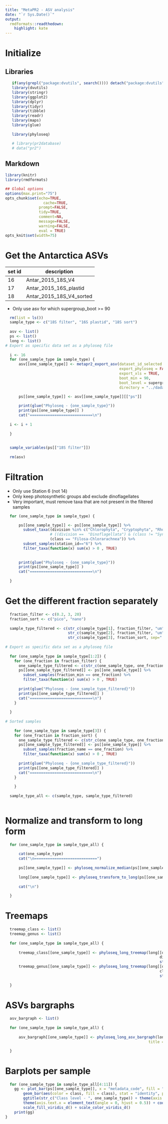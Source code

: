 ```yaml
---
title: "MetaPR2 - ASV analysis"
date: "`r Sys.Date()`"
output:
  rmdformats::readthedown:
    highlight: kate
---
```


# Initialize

## Libraries

```r
   if(any(grepl("package:dvutils", search()))) detach("package:dvutils", unload=TRUE)
   library(dvutils)
   library(stringr)
   library(ggplot2)
   library(dplyr)
   library(tidyr)
   library(tibble)
   library(readr)
   library(maps)
   library(glue)
   
   library(phyloseq)

   # library(pr2database)
   # data("pr2")
```

## Markdown
```r
library(knitr)
library(rmdformats)

## Global options
options(max.print="75")
opts_chunk$set(echo=TRUE,
	             cache=TRUE,
               prompt=FALSE,
               tidy=TRUE,
               comment=NA,
               message=FALSE,
               warning=FALSE,
               eval = TRUE)
opts_knit$set(width=75)
```

# Get the Antarctica ASVs


|set id |  description |
|---|---|
| 16 | Antar_2015_18S_V4 |
| 17 | Antar_2015_16S_plastid |
| 18 | Antar_2015_18S_V4_sorted |
	
* Only use asv for which supergroup_boot >= 90

```r
  rm(list = ls())
  sample_type <- c("18S filter", "16S plastid", "18S sort")
  
  asv <- list()
  ps <- list()
  long <- list()
# Export as specific data set as a phyloseq file
  
  i <- 16
  for (one_sample_type in sample_type) {
      asv[[one_sample_type]] <- metapr2_export_asv(dataset_id_selected = i, 
                                                   export_phyloseq = FALSE, 
                                                   export_xls = TRUE,
                                                   boot_min = 90, 
                                                   boot_level = supergroup_boot,
                                                   directory = "../dada2/") 

      ps[[one_sample_type]] <- asv[[one_sample_type]][["ps"]]
      
      print(glue("Phyloseq - {one_sample_type}"))
      print(ps[[one_sample_type]] )
      cat("============================\n")
      
  i <- i + 1
  
  }
  
  
  sample_variables(ps[["18S filter"]])
  
  rm(asv)

```


# Filtration

* Only use Station 6 (not 14)
* Only keep photosynthetic groups abd exclude dinoflagellates
* Very important, must remove taxa that are not present in the filtered samples

```r
  for (one_sample_type in sample_type) {

      ps[[one_sample_type]] <- ps[[one_sample_type]] %>% 
        subset_taxa((division %in% c("Chlorophyta", "Cryptophyta", "Rhodophyta","Haptophyta", "Ochrophyta")) |
                    # ((division ==  "Dinoflagellata") & (class != "Syndiniales")) |
                    (class == "Filosa-Chlorarachnea")) %>% 
        subset_samples(station_id=="6") %>% 
        filter_taxa(function(x) sum(x) > 0 , TRUE)
      
      
      print(glue("Phyloseq - {one_sample_type}"))
      print(ps[[one_sample_type]] )
      cat("============================\n")
      
  }

```
# Get the different fraction separately

```r


  fraction_filter <- c(0.2, 3, 20)
  fraction_sort <- c("pico", "nano")
  
  sample_type_filtered <- c(str_c(sample_type[1], fraction_filter, "um", sep=" "), 
                            str_c(sample_type[2], fraction_filter, "um", sep=" "),
                            str_c(sample_type[3], fraction_sort, sep=" "))
  
# Export as specific data set as a phyloseq file
  
  for (one_sample_type in sample_type[1:2]) {
    for (one_fraction in fraction_filter) {
      one_sample_type_filtered <- c(str_c(one_sample_type, one_fraction, "um", sep=" "))
      ps[[one_sample_type_filtered]] <- ps[[one_sample_type]] %>% 
        subset_samples(fraction_min == one_fraction) %>% 
        filter_taxa(function(x) sum(x) > 0 , TRUE)
      
      print(glue("Phyloseq - {one_sample_type_filtered}"))
      print(ps[[one_sample_type_filtered]] )
      cat("============================\n")
    }
  
  }
  
# Sorted samples
  
    for (one_sample_type in sample_type[3]) {
    for (one_fraction in fraction_sort) {
      one_sample_type_filtered <- c(str_c(one_sample_type, one_fraction, sep=" "))
      ps[[one_sample_type_filtered]] <- ps[[one_sample_type]] %>% 
        subset_samples(fraction_name == one_fraction) %>% 
        filter_taxa(function(x) sum(x) > 0 , TRUE)
      
      print(glue("Phyloseq - {one_sample_type_filtered}"))
      print(ps[[one_sample_type_filtered]] )
      cat("============================\n")
    }
  
    }
  
  sample_type_all <- c(sample_type, sample_type_filtered)
  

```

# Normalize and transform to long form

```r

  for (one_sample_type in sample_type_all) {
    
      cat(one_sample_type)
      cat("\n============================")  
      
      ps[[one_sample_type]] <- phyloseq_normalize_median(ps[[one_sample_type]])
      
      long[[one_sample_type]] <- phyloseq_transform_to_long(ps[[one_sample_type]])
      
      cat("\n") 
      
  }


```


# Treemaps


```r

  treemap_class <- list()
  treemap_genus <- list()
  
  for (one_sample_type in sample_type_all) {
    
      treemap_class[[one_sample_type]] <- phyloseq_long_treemap(long[[one_sample_type]], 
                                                                     division, class, 
                                                                     str_c(one_sample_type, " - Class" ))
      treemap_genus[[one_sample_type]] <- phyloseq_long_treemap(long[[one_sample_type]], 
                                                                     class, genus, 
                                                                     str_c(one_sample_type, " - Genus" ))
 
  }

```

# ASVs bargraphs

```r



  asv_bargraph <- list()
  
  for (one_sample_type in sample_type_all) {
    
      asv_bargraph[[one_sample_type]] <- phyloseq_long_asv_bargraph(long[[one_sample_type]], text_scaling = 0.5, 
                                                                title = one_sample_type)

  }


```
# Barplots per sample

```r
  for (one_sample_type in sample_type_all[4:11]) { 
    gg <- plot_bar(ps[[one_sample_type]], x = "metadata_code", fill = "class") + 
        geom_bar(aes(color = class, fill = class), stat = "identity", position = "stack") + 
        ggtitle(str_c("Class level - ", one_sample_type)) + theme(axis.text.y = element_text(size = 10)) + 
        theme(axis.text.x = element_text(angle = 0, hjust = 0.5)) + coord_flip() + 
        scale_fill_viridis_d() + scale_color_viridis_d()
    print(gg)
}
```

